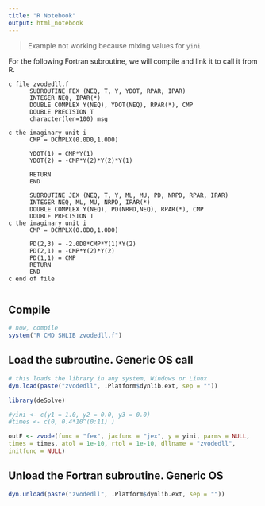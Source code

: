 ```yaml
---
title: "R Notebook"
output: html_notebook
---
```


> Example not working because mixing values for `yini`

For the following Fortran subroutine, we will compile and link it to call it from R.

```
c file zvodedll.f
      SUBROUTINE FEX (NEQ, T, Y, YDOT, RPAR, IPAR)
      INTEGER NEQ, IPAR(*)
      DOUBLE COMPLEX Y(NEQ), YDOT(NEQ), RPAR(*), CMP
      DOUBLE PRECISION T
      character(len=100) msg
      
c the imaginary unit i
      CMP = DCMPLX(0.0D0,1.0D0)
      
      YDOT(1) = CMP*Y(1)
      YDOT(2) = -CMP*Y(2)*Y(2)*Y(1)
      
      RETURN
      END
      
      SUBROUTINE JEX (NEQ, T, Y, ML, MU, PD, NRPD, RPAR, IPAR)
      INTEGER NEQ, ML, MU, NRPD, IPAR(*)
      DOUBLE COMPLEX Y(NEQ), PD(NRPD,NEQ), RPAR(*), CMP
      DOUBLE PRECISION T
c the imaginary unit i
      CMP = DCMPLX(0.0D0,1.0D0)
      
      PD(2,3) = -2.0D0*CMP*Y(1)*Y(2)
      PD(2,1) = -CMP*Y(2)*Y(2)
      PD(1,1) = CMP
      RETURN
      END
c end of file
    
```    

## Compile
```r
# now, compile
system("R CMD SHLIB zvodedll.f")
```

## Load the subroutine. Generic OS call
```r
# this loads the library in any system, Windows or Linux
dyn.load(paste("zvodedll", .Platform$dynlib.ext, sep = ""))
```


```r
library(deSolve)

#yini <- c(y1 = 1.0, y2 = 0.0, y3 = 0.0)
#times <- c(0, 0.4*10^(0:11) )

outF <- zvode(func = "fex", jacfunc = "jex", y = yini, parms = NULL,
times = times, atol = 1e-10, rtol = 1e-10, dllname = "zvodedll",
initfunc = NULL)
```

## Unload the Fortran subroutine. Generic OS
```r
dyn.unload(paste("zvodedll", .Platform$dynlib.ext, sep = ""))
```

